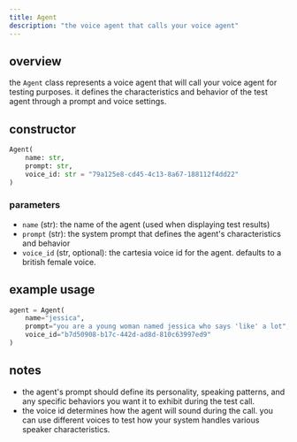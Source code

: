 ```yaml
---
title: Agent
description: "the voice agent that calls your voice agent"
---
```


## overview

the `Agent` class represents a voice agent that will call your voice agent for testing purposes. it defines the characteristics and behavior of the test agent through a prompt and voice settings.

## constructor

```python
Agent(
    name: str,
    prompt: str,
    voice_id: str = "79a125e8-cd45-4c13-8a67-188112f4dd22"
)
```

### parameters

- `name` (str): the name of the agent (used when displaying test results)
- `prompt` (str): the system prompt that defines the agent's characteristics and behavior
- `voice_id` (str, optional): the cartesia voice id for the agent. defaults to a british female voice.

## example usage

```python
agent = Agent(
    name="jessica",
    prompt="you are a young woman named jessica who says 'like' a lot",
    voice_id="b7d50908-b17c-442d-ad8d-810c63997ed9"
)
```

## notes

- the agent's prompt should define its personality, speaking patterns, and any specific behaviors you want it to exhibit during the test call.
- the voice id determines how the agent will sound during the call. you can use different voices to test how your system handles various speaker characteristics.
